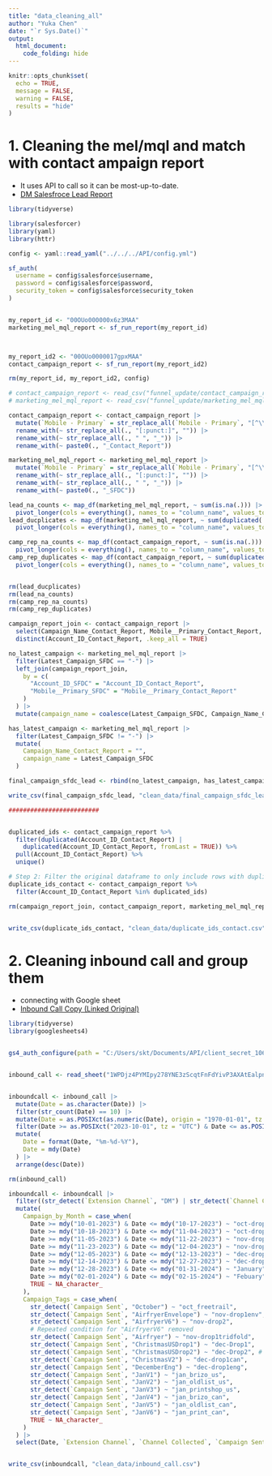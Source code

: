 ```yaml
---
title: "data_cleaning_all"
author: "Yuka Chen"
date: "`r Sys.Date()`"
output:
  html_document:
    code_folding: hide
---
```


```r
knitr::opts_chunk$set(
  echo = TRUE,
  message = FALSE,
  warning = FALSE,
  results = "hide"
)
```

# 1. Cleaning the mel/mql and match with contact ampaign report

-   It uses API to call so it can be most-up-to-date.
-   [DM Salesfroce Lead Report](https://wondersco.lightning.force.com/lightning/r/Report/00OUo000000x6z3MAA/view?queryScope=userFolders)

```r
library(tidyverse)

library(salesforcer)
library(yaml)
library(httr)

config <- yaml::read_yaml("../../../API/config.yml")

sf_auth(
  username = config$salesforce$username,
  password = config$salesforce$password,
  security_token = config$salesforce$security_token
)


my_report_id <- "00OUo000000x6z3MAA"
marketing_mel_mql_report <- sf_run_report(my_report_id)



my_report_id2 <- "00OUo0000017gpxMAA"
contact_campaign_report <- sf_run_report(my_report_id2)

rm(my_report_id, my_report_id2, config)

# contact_campaign_report <- read_csv("funnel_update/contact_campaign_report.csv")
# marketing_mel_mql_report <- read_csv("funnel_update/marketing_mel_mql_report.csv")

contact_campaign_report <- contact_campaign_report |>
  mutate(`Mobile - Primary` = str_replace_all(`Mobile - Primary`, "[^\\d]", "")) |>
  rename_with(~ str_replace_all(., "[:punct:]", "")) |>
  rename_with(~ str_replace_all(., " ", "_")) |>
  rename_with(~ paste0(., "_Contact_Report"))

marketing_mel_mql_report <- marketing_mel_mql_report |>
  mutate(`Mobile - Primary` = str_replace_all(`Mobile - Primary`, "[^\\d]", "")) |>
  rename_with(~ str_replace_all(., "[:punct:]", "")) |>
  rename_with(~ str_replace_all(., " ", "_")) |>
  rename_with(~ paste0(., "_SFDC"))

lead_na_counts <- map_df(marketing_mel_mql_report, ~ sum(is.na(.))) |>
  pivot_longer(cols = everything(), names_to = "column_name", values_to = "counts")
lead_ducplicates <- map_df(marketing_mel_mql_report, ~ sum(duplicated(.))) |>
  pivot_longer(cols = everything(), names_to = "column_name", values_to = "counts")

camp_rep_na_counts <- map_df(contact_campaign_report, ~ sum(is.na(.))) |>
  pivot_longer(cols = everything(), names_to = "column_name", values_to = "counts")
camp_rep_duplicates <- map_df(contact_campaign_report, ~ sum(duplicated(.))) |>
  pivot_longer(cols = everything(), names_to = "column_name", values_to = "counts")


rm(lead_ducplicates)
rm(lead_na_counts)
rm(camp_rep_na_counts)
rm(camp_rep_duplicates)

campaign_report_join <- contact_campaign_report |>
  select(Campaign_Name_Contact_Report, Mobile__Primary_Contact_Report, Account_ID_Contact_Report) |>
  distinct(Account_ID_Contact_Report, .keep_all = TRUE)

no_latest_campaign <- marketing_mel_mql_report |>
  filter(Latest_Campaign_SFDC == "-") |>
  left_join(campaign_report_join,
    by = c(
      "Account_ID_SFDC" = "Account_ID_Contact_Report",
      "Mobile__Primary_SFDC" = "Mobile__Primary_Contact_Report"
    )
  ) |>
  mutate(campaign_name = coalesce(Latest_Campaign_SFDC, Campaign_Name_Contact_Report))

has_latest_campaign <- marketing_mel_mql_report |>
  filter(Latest_Campaign_SFDC != "-") |>
  mutate(
    Campaign_Name_Contact_Report = "",
    campaign_name = Latest_Campaign_SFDC
  )

final_campaign_sfdc_lead <- rbind(no_latest_campaign, has_latest_campaign)

write_csv(final_campaign_sfdc_lead, "clean_data/final_campaign_sfdc_lead.csv")

#########################


duplicated_ids <- contact_campaign_report %>%
  filter(duplicated(Account_ID_Contact_Report) |
    duplicated(Account_ID_Contact_Report, fromLast = TRUE)) %>%
  pull(Account_ID_Contact_Report) %>%
  unique()

# Step 2: Filter the original dataframe to only include rows with duplicated Account_ID_Contact_Report
duplicate_ids_contact <- contact_campaign_report %>%
  filter(Account_ID_Contact_Report %in% duplicated_ids)

rm(campaign_report_join, contact_campaign_report, marketing_mel_mql_report)


write_csv(duplicate_ids_contact, "clean_data/duplicate_ids_contact.csv")
```

# 2. Cleaning inbound call and group them

-   connecting with Google sheet
-   [Inbound Call Copy (Linked Original)](https://docs.google.com/spreadsheets/d/1WPDjz4PYMIpy278YNE3zScqtFnFdYivP3AXAtEalpnA/edit#gid=671250877)

```r
library(tidyverse)
library(googlesheets4)


gs4_auth_configure(path = "C:/Users/skt/Documents/API/client_secret_1063101091245-a8k1e24l8h2aukvjthrbq0gbneu878su.apps.googleusercontent.com.json")


inbound_call <- read_sheet("1WPDjz4PYMIpy278YNE3zScqtFnFdYivP3AXAtEalpnA", sheet = "Inbound Call Notes - Raw Data (Linked)")


inboundcall <- inbound_call |>
  mutate(Date = as.character(Date)) |>
  filter(str_count(Date) == 10) |>
  mutate(Date = as.POSIXct(as.numeric(Date), origin = "1970-01-01", tz = "UTC")) |>
  filter(Date >= as.POSIXct("2023-10-01", tz = "UTC") & Date <= as.POSIXct("2024-02-15", tz = "UTC")) |>
  mutate(
    Date = format(Date, "%m-%d-%Y"),
    Date = mdy(Date)
  ) |>
  arrange(desc(Date))

rm(inbound_call)

inboundcall <- inboundcall |>
  filter((str_detect(`Extension Channel`, "DM") | str_detect(`Channel Collected`, "DM")) & `Lead Status` != "Internal") |>
  mutate(
    Campaign_by_Month = case_when(
      Date >= mdy("10-01-2023") & Date <= mdy("10-17-2023") ~ "oct-drop1",
      Date >= mdy("10-18-2023") & Date <= mdy("11-04-2023") ~ "oct-drop2",
      Date >= mdy("11-05-2023") & Date <= mdy("11-22-2023") ~ "nov-drop1",
      Date >= mdy("11-23-2023") & Date <= mdy("12-04-2023") ~ "nov-drop1",
      Date >= mdy("12-05-2023") & Date <= mdy("12-13-2023") ~ "dec-drop1",
      Date >= mdy("12-14-2023") & Date <= mdy("12-27-2023") ~ "dec-drop2",
      Date >= mdy("12-28-2023") & Date <= mdy("01-31-2024") ~ "January",
      Date >= mdy("02-01-2024") & Date <= mdy("02-15-2024") ~ "Febuary",
      TRUE ~ NA_character_
    ),
    Campaign_Tags = case_when(
      str_detect(`Campaign Sent`, "October") ~ "oct_freetrail",
      str_detect(`Campaign Sent`, "AirfryerEnvelope") ~ "nov-drop1env",
      str_detect(`Campaign Sent`, "AirfryerV6") ~ "nov-drop2",
      # Repeated condition for "AirfryerV6" removed
      str_detect(`Campaign Sent`, "Airfryer") ~ "nov-drop1tridfold",
      str_detect(`Campaign Sent`, "ChristmasUSDrop1") ~ "dec-Drop1",
      str_detect(`Campaign Sent`, "ChristmasUSDrop2") ~ "dec-Drop2", # Presumably meant dec-Drop2
      str_detect(`Campaign Sent`, "ChristmasV2") ~ "dec-drop1can",
      str_detect(`Campaign Sent`, "DecemberEng") ~ "dec-drop1eng",
      str_detect(`Campaign Sent`, "JanV1") ~ "jan_brizo_us",
      str_detect(`Campaign Sent`, "JanV2") ~ "jan_oldlist_us",
      str_detect(`Campaign Sent`, "JanV3") ~ "jan_printshop_us",
      str_detect(`Campaign Sent`, "JanV4") ~ "jan_brizo_can",
      str_detect(`Campaign Sent`, "JanV5") ~ "jan_oldlist_can",
      str_detect(`Campaign Sent`, "JanV6") ~ "jan_print_can",
      TRUE ~ NA_character_
    )
  ) |>
  select(Date, `Extension Channel`, `Channel Collected`, `Campaign Sent`, Campaign_by_Month, Campaign_Tags, `Extension Number`, Phone, everything())


write_csv(inboundcall, "clean_data/inbound_call.csv")
```
